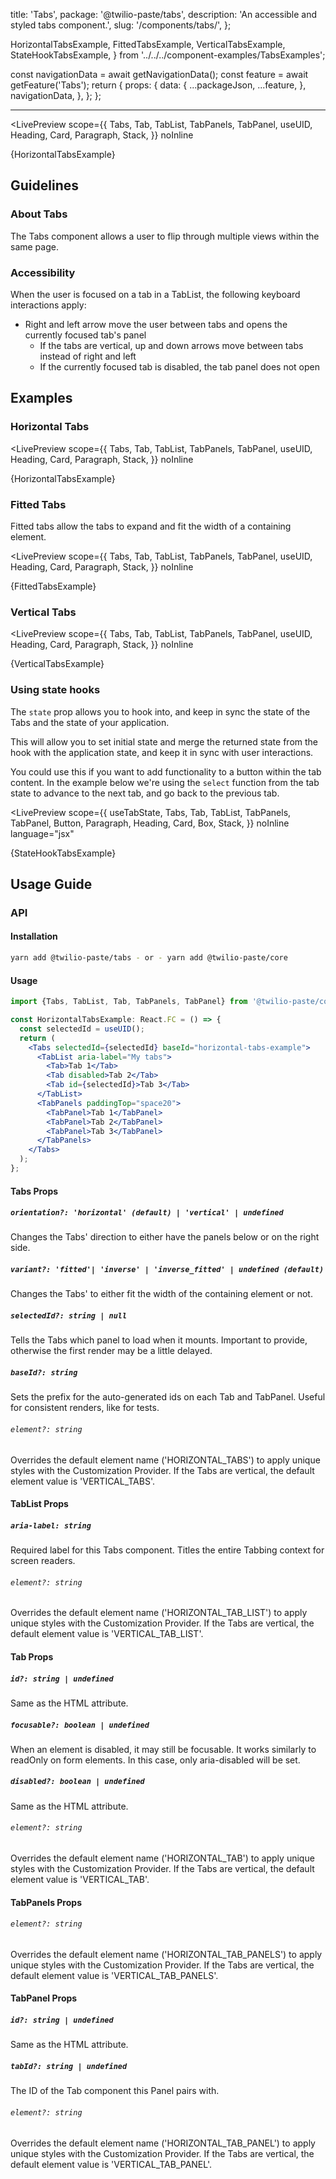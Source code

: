   title: 'Tabs',
  package: '@twilio-paste/tabs',
  description: 'An accessible and styled tabs component.',
  slug: '/components/tabs/',
};

  HorizontalTabsExample,
  FittedTabsExample,
  VerticalTabsExample,
  StateHookTabsExample,
} from '../../../component-examples/TabsExamples';


  const navigationData = await getNavigationData();
  const feature = await getFeature('Tabs');
  return {
    props: {
      data: {
        ...packageJson,
        ...feature,
      },
      navigationData,
    },
  };
};

<NormalizedComponentHeader
  categoryRoute={SidebarCategoryRoutes.COMPONENTS}
  githubUrl="https://github.com/twilio-labs/paste/tree/main/packages/paste-core/components/tabs"
  storybookUrl="/?path=/story/components-tabs--horizontal-tabs"
  data={props.data}
/>

---

<contentwrapper>

<PageAside data={mdxHeadings} />

<content>

<LivePreview
  scope={{
    Tabs,
    Tab,
    TabList,
    TabPanels,
    TabPanel,
    useUID,
    Heading,
    Card,
    Paragraph,
    Stack,
  }}
  noInline
>
  {HorizontalTabsExample}
</LivePreview>

## Guidelines

### About Tabs

The Tabs component allows a user to flip through multiple views within the same page.

### Accessibility

When the user is focused on a tab in a TabList, the following keyboard interactions apply:

- Right and left arrow move the user between tabs and opens the currently focused tab's panel
  - If the tabs are vertical, up and down arrows move between tabs instead of right and left
  - If the currently focused tab is disabled, the tab panel does not open

## Examples

### Horizontal Tabs

<LivePreview
  scope={{
    Tabs,
    Tab,
    TabList,
    TabPanels,
    TabPanel,
    useUID,
    Heading,
    Card,
    Paragraph,
    Stack,
  }}
  noInline
>
  {HorizontalTabsExample}
</LivePreview>

### Fitted Tabs

Fitted tabs allow the tabs to expand and fit the width of a containing element.

<LivePreview
  scope={{
    Tabs,
    Tab,
    TabList,
    TabPanels,
    TabPanel,
    useUID,
    Heading,
    Card,
    Paragraph,
    Stack,
  }}
  noInline
>
  {FittedTabsExample}
</LivePreview>

### Vertical Tabs

<LivePreview
  scope={{
    Tabs,
    Tab,
    TabList,
    TabPanels,
    TabPanel,
    useUID,
    Heading,
    Card,
    Paragraph,
    Stack,
  }}
  noInline
>
  {VerticalTabsExample}
</LivePreview>

### Using state hooks

The `state` prop allows you to hook into, and keep in sync the state of the Tabs and the state of your application.

This will allow you to set initial state and merge the returned state from the hook with the application state,
and keep it in sync with user interactions.

You could use this if you want to add functionality to a button within the tab content. In the example below we're
using the `select` function from the tab state to advance to the next tab, and go back to the previous tab.

<LivePreview
  scope={{
    useTabState,
    Tabs,
    Tab,
    TabList,
    TabPanels,
    TabPanel,
    Button,
    Paragraph,
    Heading,
    Card,
    Box,
    Stack,
  }}
  noInline
  language="jsx"
>
  {StateHookTabsExample}
</LivePreview>

## Usage Guide

### API

#### Installation

```bash
yarn add @twilio-paste/tabs - or - yarn add @twilio-paste/core
```

#### Usage

```jsx
import {Tabs, TabList, Tab, TabPanels, TabPanel} from '@twilio-paste/core/tabs';

const HorizontalTabsExample: React.FC = () => {
  const selectedId = useUID();
  return (
    <Tabs selectedId={selectedId} baseId="horizontal-tabs-example">
      <TabList aria-label="My tabs">
        <Tab>Tab 1</Tab>
        <Tab disabled>Tab 2</Tab>
        <Tab id={selectedId}>Tab 3</Tab>
      </TabList>
      <TabPanels paddingTop="space20">
        <TabPanel>Tab 1</TabPanel>
        <TabPanel>Tab 2</TabPanel>
        <TabPanel>Tab 3</TabPanel>
      </TabPanels>
    </Tabs>
  );
};
```

#### Tabs Props

##### `orientation?: 'horizontal' (default) | 'vertical' | undefined`

Changes the Tabs' direction to either have the panels below or on the right side.

##### `variant?: 'fitted'| 'inverse' | 'inverse_fitted' | undefined (default)`

Changes the Tabs' to either fit the width of the containing element or not.

##### `selectedId?: string | null`

Tells the Tabs which panel to load when it mounts. Important to provide, otherwise the first render may be a little delayed.

##### `baseId?: string`

Sets the prefix for the auto-generated ids on each Tab and TabPanel. Useful for consistent renders, like for tests.

###### `element?: string`

Overrides the default element name ('HORIZONTAL_TABS') to apply unique styles with the Customization Provider. If the Tabs are vertical, the default element value is 'VERTICAL_TABS'.

#### TabList Props

##### `aria-label: string`

Required label for this Tabs component. Titles the entire Tabbing context for screen readers.

###### `element?: string`

Overrides the default element name ('HORIZONTAL_TAB_LIST') to apply unique styles with the Customization Provider. If the Tabs are vertical, the default element value is 'VERTICAL_TAB_LIST'.

#### Tab Props

##### `id?: string | undefined`

Same as the HTML attribute.

##### `focusable?: boolean | undefined`

When an element is disabled, it may still be focusable.
It works similarly to readOnly on form elements. In this case, only aria-disabled will be set.

##### `disabled?: boolean | undefined`

Same as the HTML attribute.

###### `element?: string`

Overrides the default element name ('HORIZONTAL_TAB') to apply unique styles with the Customization Provider. If the Tabs are vertical, the default element value is 'VERTICAL_TAB'.

#### TabPanels Props

###### `element?: string`

Overrides the default element name ('HORIZONTAL_TAB_PANELS') to apply unique styles with the Customization Provider. If the Tabs are vertical, the default element value is 'VERTICAL_TAB_PANELS'.

#### TabPanel Props

##### `id?: string | undefined`

Same as the HTML attribute.

##### `tabId?: string | undefined`

The ID of the Tab component this Panel pairs with.

###### `element?: string`

Overrides the default element name ('HORIZONTAL_TAB_PANEL') to apply unique styles with the Customization Provider. If the Tabs are vertical, the default element value is 'VERTICAL_TAB_PANEL'.

<ChangelogRevealer>
  <Changelog />
</ChangelogRevealer>

</content>

</contentwrapper>
